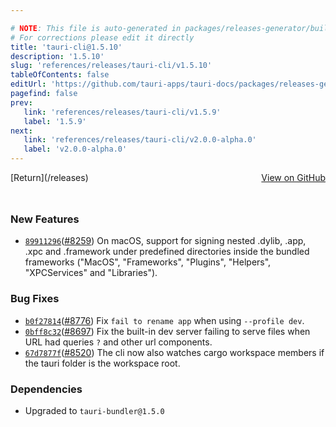 ```yaml
---

# NOTE: This file is auto-generated in packages/releases-generator/build.ts
# For corrections please edit it directly
title: 'tauri-cli@1.5.10'
description: '1.5.10'
slug: 'references/releases/tauri-cli/v1.5.10'
tableOfContents: false
editUrl: 'https://github.com/tauri-apps/tauri-docs/packages/releases-generator/build.ts'
pagefind: false
prev:
   link: 'references/releases/tauri-cli/v1.5.9'
   label: '1.5.9'
next:
   link: 'references/releases/tauri-cli/v2.0.0-alpha.0'
   label: 'v2.0.0-alpha.0'
---
```


			

<ReleaseSidebar slug="references/releases/tauri-cli"  packageName="tauri-cli" />

<div style="margin-bottom:3rem; display: flex; justify-content: space-between; align-items: center"><span>[Return](/releases)</span><span><a href="https://github.com/tauri-apps/tauri/releases/tag/tauri-cli-v1.5.10">View on GitHub</a></span></div>

### New Features

- [`89911296`](https://www.github.com/tauri-apps/tauri/commit/89911296e475d5c36f3486b9b75232505846e767)([#8259](https://www.github.com/tauri-apps/tauri/pull/8259)) On macOS, support for signing nested .dylib, .app, .xpc and .framework under predefined directories inside the bundled frameworks (&quot;MacOS&quot;, &quot;Frameworks&quot;, &quot;Plugins&quot;, &quot;Helpers&quot;, &quot;XPCServices&quot; and &quot;Libraries&quot;).

### Bug Fixes

- [`b0f27814`](https://www.github.com/tauri-apps/tauri/commit/b0f27814b90ded2f1ed44b7852080eedbff0d9e4)([#8776](https://www.github.com/tauri-apps/tauri/pull/8776)) Fix `fail to rename app` when using `--profile dev`.
- [`0bff8c32`](https://www.github.com/tauri-apps/tauri/commit/0bff8c325d004fdead2023f58e0f5fd73a9c22ba)([#8697](https://www.github.com/tauri-apps/tauri/pull/8697)) Fix the built-in dev server failing to serve files when URL had queries `?` and other url components.
- [`67d7877f`](https://www.github.com/tauri-apps/tauri/commit/67d7877f27f265c133a70d48a46c83ffff31d571)([#8520](https://www.github.com/tauri-apps/tauri/pull/8520)) The cli now also watches cargo workspace members if the tauri folder is the workspace root.

### Dependencies

- Upgraded to `tauri-bundler@1.5.0`

